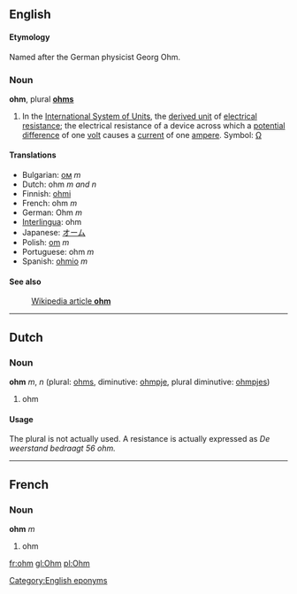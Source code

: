 ==English==
====Etymology====
Named after the German physicist Georg Ohm.

===Noun===
'''ohm''', plural '''[[ohms]]'''

#In the [[International System of Units]], the [[derived unit]] of [[electrical resistance]]; the electrical resistance of a device across which a [[potential difference]] of one [[volt]] causes a [[current]] of one [[ampere]].  Symbol: [[Ω]]

====Translations====
*Bulgarian: [[ом]] ''m''
*Dutch: ohm ''m and n''
*Finnish: [[ohmi]]
*French: ohm ''m''
*German:  Ohm ''m''
*[[Interlingua]]: ohm
*Japanese: [[オーム]]
*Polish: [[om]] ''m''
*Portuguese: ohm ''m''
*Spanish: [[ohmio]] ''m''

====See also====
:[[w:ohm|Wikipedia article '''ohm''']]

----

==Dutch==
===Noun===
'''ohm''' ''m'', ''n'' (plural: [[ohms]], diminutive: [[ohmpje]], plural diminutive: [[ohmpjes]])

# ohm

====Usage====
The plural is not actually used. A resistance is actually expressed as ''De weerstand bedraagt 56 ohm.''

----
==French==
===Noun===
'''ohm''' ''m''

# ohm

[[Category:English eponyms]]
[[fr:ohm]]
[[gl:Ohm]]
[[pl:Ohm]]